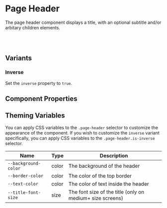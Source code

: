 
# Page Header

The page header component displays a title, with an optional subtitle and/or arbitary children elements.

<Canvas>
  <Story id="headers-page-header--with-content" />
</Canvas>

<br />
<br />

## Variants

### Inverse

Set the `inverse` property to `true`.

<Canvas>
  <Story id="headers-page-header--inversed" />
</Canvas>

## Component Properties

<ArgsTable of={PageHeader} />

## Theming Variables

<Canvas>
  <Story id="headers-page-header--style-overrides" />
</Canvas>

You can apply CSS variables to the `.page-header` selector to customize the appearance of the component. If you wish to customize the `inverse` variant specifically, you can apply CSS variables to the `.page-header.is-inverse` selector.

| Name                 | Type  | Description                                               |
| -------------------- | ----- | --------------------------------------------------------- |
| `--background-color` | color | The background of the header                              |
| `--border-color`     | color | The color of the top border                               |
| `--text-color`       | color | The color of text inside the header                       |
| `--title-font-size`  | size  | The font size of the title (only on medium+ size screens) |
